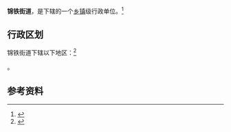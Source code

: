 {{中国乡级行政区|21/07/03/009/000}}

'''锦铁街道'''，是{{PRC admin/fullname|21/07/03/009/000|3}}下辖的一个[[乡镇|乡镇]]级行政单位。<ref>{{PRC admin/ref sgc|{{PRC admin/parent|21/07/03/009/000}}}}</ref>

== 行政区划 ==

锦铁街道下辖以下地区：<ref>{{PRC admin/ref sgc|21/07/03/009/000}}</ref>

{{PRC admin/children|21/07/03/009/000}}。

== 参考资料 ==

{{reflist}}

{{行政区划小作品}}
{{PRC admin/navcat|21/07/03/009/000}}